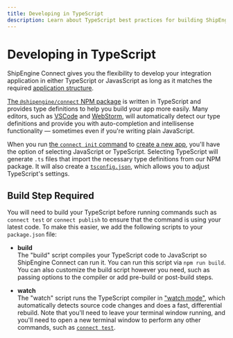 ```yaml
---
title: Developing in TypeScript
description: Learn about TypeScript best practices for building ShipEngine Connect apps
---
```



Developing in TypeScript
==================================

ShipEngine Connect gives you the flexibility to develop your integration application in either TypeScript or JavasScript as long as it matches the required [application structure](./structure.mdx).

[The `@shipengine/connect` NPM package](https://www.npmjs.com/package/@shipengine/connect) is written in TypeScript and provides type definitions to help you build your app more easily. Many editors, such as [VSCode](https://code.visualstudio.com/) and [WebStorm](https://www.jetbrains.com/webstorm/), will automatically detect our type definitions and provide you with auto-completion and intellisense functionality — sometimes even if you're writing plain JavaScript.

When you run [the `connect init` command](./cli.mdx#initialize-a-new-app) to [create a new app](./create-first-app.mdx), you'll have the option of selecting JavaScript or TypeScript. Selecting TypeScript will generate `.ts` files that import the necessary type definitions from our NPM package. It will also create a [`tsconfig.json`](https://www.typescriptlang.org/docs/handbook/tsconfig-json.html), which allows you to adjust TypeScript's settings.


Build Step Required
----------------------------
You will need to build your TypeScript before running commands such as `connect test` or `connect publish` to ensure that the command is using your latest code. To make this easier, we add the following scripts to your `package.json` file:

- **build**<br/>
The "build" script compiles your TypeScript code to JavaScript so ShipEngine Connect can run it. You can run this script via `npm run build`. You can also customize the build script however you need, such as passing options to the compiler or add pre-build or post-build steps.

- **watch**<br/>
The "watch" script runs the TypeScript compiler in ["watch mode"](https://www.typescriptlang.org/docs/handbook/configuring-watch.html), which automatically detects source code changes and does a fast,
differential rebuild. Note that you'll need to leave your terminal window running, and you'll need to open a new terminal window to perform any other commands, such as [`connect test`](./cli.mdx#test-your-app).


<Pager
  prev="./implementation.mdx" prevTitle="Implementing Your Methods"
  next="./error-handling.mdx" nextTitle="Error Handling"
/>
